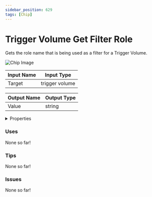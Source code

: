 ```yaml
---
sidebar_position: 629
tags: [Chip]
---
```


# Trigger Volume Get Filter Role

Gets the role name that is being used as a filter for a Trigger Volume.



![Chip Image](/svg/b49c4e16-93c5-45c3-b457-fb960c661bc5.svg)

| Input Name | Input Type |
|-----------|-----------|
| Target | trigger volume |

| Output Name | Output Type |
|-----------|-----------|
| Value | string |


<details>
  <summary>Properties</summary>
  <div>
    <div>
    <table>
      <thead>
        <tr>
          <th>Is beta required?</th>
          <th>❌</th>
        </tr>
        <tr>
          <th>Is this chip a trolling risk?</th>
          <th>❌</th>
        </tr>
        <tr>
          <th>Chip UUPD</th>
          <th>._uuid</th>
        </tr>
      </thead>
    </table>
    </div>
  </div>
</details>

### Uses

None so far!

### Tips

None so far!

### Issues

None so far!